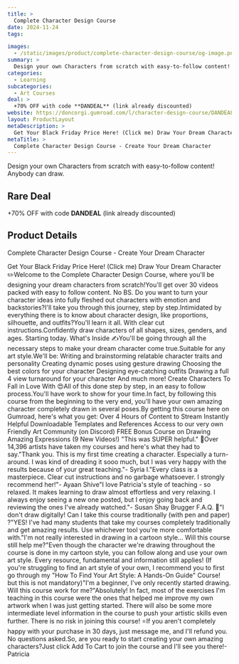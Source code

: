 ```yaml
---
title: >
  Complete Character Design Course
date: 2024-11-24
tags:

images:
  - /static/images/product/complete-character-design-course/og-image.png
summary: >
  Design your own Characters from scratch with easy-to-follow content! Anybody can draw.
categories:
  - Learning
subcategories:
  - Art Courses
deal: >
  +70% OFF with code **DANDEAL** (link already discounted)
website: https://doncorgi.gumroad.com/l/character-design-course/DANDEAL
layout: ProductLayout
metaDescription: >
  Get Your Black Friday Price Here! (Click me) Draw Your Dream Character ✏️Welcome to the Complete Character Design Course, where you'll be designing your dream characters from scratch!You'll get over 30 videos packed with easy to follow content. No BS. Do you want to turn your character ideas into fully fleshed out characters with emotion and backstories?I'll take you through this journey, step by step.Intimidated by everything there is to know about character design, like proportions, silhouette, and outfits?You'll learn it all. With clear cut instructions.Confidently draw characters of all shapes, sizes, genders, and ages. Starting today. What's Inside ✍️You'll be going through all the necessary steps to make your dream character come true.Suitable for any art style.We'll be: Writing and brainstorming relatable character traits and personality Creating dynamic poses using gesture drawing Choosing the best colors for your character Designing eye-catching outfits Drawing a full 4 view turnaround for your character And much more! Create Characters To Fall in Love With 😍All of this done step by step, in an easy to follow process.You'll have work to show for your time.In fact, by following this course from the beginning to the very end, you'll have your own amazing character completely drawn in several poses.By getting this course here on Gumroad, here's what you get: Over 4 Hours of Content to Stream Instantly Helpful Downloadable Templates and References Access to our very own Friendly Art Community (on Discord) FREE Bonus Course on Drawing Amazing Expressions (9 New Videos!) "This was SUPER helpful." 🥰Over 14,396 artists have taken my courses and here's what they had to say."Thank you. This is my first time creating a character. Especially a turn-around. I was kind of dreading it sooo much, but I was very happy with the results because of your great teaching."- Syria I."Every class is a masterpiece. Clear cut instructions and no garbage whatsoever. I strongly recommend her!"- Ayaan Shive"I love Patricia's style of teaching - so relaxed. It makes learning to draw almost effortless and very relaxing. I always enjoy seeing a new one posted, but I enjoy going back and reviewing the ones I've already watched."- Susan Shay Brugger F.A.Q. 📝"I don't draw digitally! Can I take this course traditionally (with pen and paper) ?"YES! I've had many students that take my courses completely traditionally and get amazing results. Use whichever tool you're more comfortable with."I'm not really interested in drawing in a cartoon style... Will this course still help me?"Even though the character we're drawing throughout the course is done in my cartoon style, you can follow along and use your own art style. Every resource, fundamental and information still applies! (If you're struggling to find an art style of your own, I recommend you to first go through my "How To Find Your Art Style: A Hands-On Guide" Course! but this is not mandatory)"I'm a beginner, I've only recently started drawing. Will this course work for me?"Absolutely! In fact, most of the exercises I'm teaching in this course were the ones that helped me improve my own artwork when I was just getting started. There will also be some more intermediate level information in the course to push your artistic skills even further. There is no risk in joining this course! ⭐If you aren't completely happy with your purchase in 30 days, just message me, and I'll refund you. No questions asked.So, are you ready to start creating your own amazing characters?Just click Add To Cart to join the course and I'll see you there!- Patricia
metaTitle: >
  Complete Character Design Course - Create Your Dream Character
---
```

Design your own Characters from scratch with easy-to-follow content! Anybody can draw.

## Rare Deal

+70% OFF with code **DANDEAL** (link already discounted)

## Product Details
Complete Character Design Course - Create Your Dream Character

Get Your Black Friday Price Here! (Click me) Draw Your Dream Character ✏️Welcome to the Complete Character Design Course, where you'll be designing your dream characters from scratch!You'll get over 30 videos packed with easy to follow content. No BS. Do you want to turn your character ideas into fully fleshed out characters with emotion and backstories?I'll take you through this journey, step by step.Intimidated by everything there is to know about character design, like proportions, silhouette, and outfits?You'll learn it all. With clear cut instructions.Confidently draw characters of all shapes, sizes, genders, and ages. Starting today. What's Inside ✍️You'll be going through all the necessary steps to make your dream character come true.Suitable for any art style.We'll be: Writing and brainstorming relatable character traits and personality Creating dynamic poses using gesture drawing Choosing the best colors for your character Designing eye-catching outfits Drawing a full 4 view turnaround for your character And much more! Create Characters To Fall in Love With 😍All of this done step by step, in an easy to follow process.You'll have work to show for your time.In fact, by following this course from the beginning to the very end, you'll have your own amazing character completely drawn in several poses.By getting this course here on Gumroad, here's what you get: Over 4 Hours of Content to Stream Instantly Helpful Downloadable Templates and References Access to our very own Friendly Art Community (on Discord) FREE Bonus Course on Drawing Amazing Expressions (9 New Videos!) "This was SUPER helpful." 🥰Over 14,396 artists have taken my courses and here's what they had to say."Thank you. This is my first time creating a character. Especially a turn-around. I was kind of dreading it sooo much, but I was very happy with the results because of your great teaching."- Syria I."Every class is a masterpiece. Clear cut instructions and no garbage whatsoever. I strongly recommend her!"- Ayaan Shive"I love Patricia's style of teaching - so relaxed. It makes learning to draw almost effortless and very relaxing. I always enjoy seeing a new one posted, but I enjoy going back and reviewing the ones I've already watched."- Susan Shay Brugger F.A.Q. 📝"I don't draw digitally! Can I take this course traditionally (with pen and paper) ?"YES! I've had many students that take my courses completely traditionally and get amazing results. Use whichever tool you're more comfortable with."I'm not really interested in drawing in a cartoon style... Will this course still help me?"Even though the character we're drawing throughout the course is done in my cartoon style, you can follow along and use your own art style. Every resource, fundamental and information still applies! (If you're struggling to find an art style of your own, I recommend you to first go through my "How To Find Your Art Style: A Hands-On Guide" Course! but this is not mandatory)"I'm a beginner, I've only recently started drawing. Will this course work for me?"Absolutely! In fact, most of the exercises I'm teaching in this course were the ones that helped me improve my own artwork when I was just getting started. There will also be some more intermediate level information in the course to push your artistic skills even further. There is no risk in joining this course! ⭐If you aren't completely happy with your purchase in 30 days, just message me, and I'll refund you. No questions asked.So, are you ready to start creating your own amazing characters?Just click Add To Cart to join the course and I'll see you there!- Patricia
